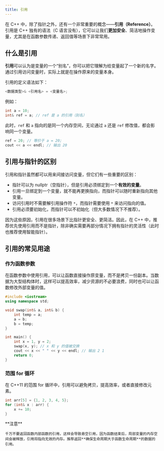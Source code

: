 ```yaml
---
title: 引用
---
```


在 C++ 中，除了指针之外，还有一个非常重要的概念——**引用（Reference）**。引用是 C++ 独有的语法（C 语言没有），它可以让我们**更加安全**、简洁地操作变量，尤其是在函数参数传递、返回值等场景下非常常用。

## 什么是引用

**引用**可以认为是变量的一个“别名”，你可以把它理解为给变量起了一个新的名字。通过引用访问变量时，实际上就是在操作原来的变量本身。

引用的定义语法如下：

```cpp
<数据类型>& <引用名> = <变量名>;
```

例如：

```cpp
int a = 10;
int& ref = a; // ref 是 a 的引用（别名）
```

此时，`ref` 和 `a` 指向的是同一个内存空间，无论通过 `a` 还是 `ref` 修改值，都会影响同一个变量。

```cpp
ref = 20; // 等价于 a = 20;
cout << a << endl; // 输出 20
```

## 引用与指针的区别

引用和指针虽然都可以用来间接访问变量，但它们有一些重要的区别：

- 指针可以为 nullptr（空指针），但是引用必须绑定到一个**有效的变量**。
- 引用一旦绑定到一个变量，就不能再更换指向，而指针可以随时重新指向其他变量。
- 访问引用时不需要解引用操作符 `*`，而指针需要使用 `*` 来访问指向的值。
- 引用必须要初始化，而指针可以不初始化（但大多数情况下不推荐）。

因为这些原因，引用在很多场景下比指针更安全、更简洁。因此，在 C++ 中，推荐优先使用引用而不是指针，除非确实需要再部分情况下拥有指针的灵活性（此时也推荐使用智能指针）。

## 引用的常见用途

### 作为函数参数

在函数参数中使用引用，可以让函数直接操作原变量，而不是拷贝一份副本。当数据为大型结构体时，这样可以提高效率，减少资源的不必要浪费，同时也可以让函数修改外部变量的值。

```cpp lineNumbers title="main.cpp"
#include <iostream>
using namespace std;

void swap(int& a, int& b) {
    int temp = a;
    a = b;
    b = temp;
}

int main() {
    int x = 1, y = 2;
    swap(x, y); // x 和 y 的值被交换
    cout << x << " " << y << endl; // 输出 2 1
    return 0;
}
```

### 范围 for 循环

在 C++11 的范围 for 循环中，引用可以避免拷贝，提高效率，或者直接修改元素。

```cpp
int arr[5] = {1, 2, 3, 4, 5};
for (int& x : arr) {
    x += 10;
}
```

<Callout type="warn">
    **注意**

    千万不要返回函数内部函数的引用，这样会导致悬空引用，因为函数结束后，局部变量的内存空间会被释放，引用将指向无效的内存。推荐返回**确保生命周期大于函数生命周期**的数据的引用。
</Callout>
